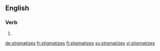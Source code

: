 ==English==

===Verb===
{{head|en|verb form}}

# {{en-third-person singular of|stigmatize}}

[[de:stigmatizes]]
[[fr:stigmatizes]]
[[fi:stigmatizes]]
[[sv:stigmatizes]]
[[vi:stigmatizes]]